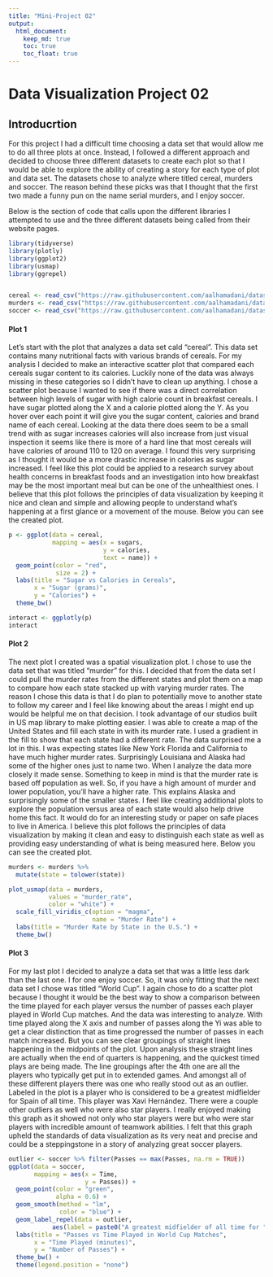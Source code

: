 ---
title: "Mini-Project 02"
output: 
  html_document:
    keep_md: true
    toc: true
    toc_float: true
---

# Data Visualization Project 02

## **Introducrtion**

  For this project I had a difficult time choosing a data set that would allow me to do all three plots at once. Instead, I followed a different approach and decided to choose three different datasets to create each plot so that I would be able to explore the ability of creating a story for each type of plot and data set. The datasets chose to analyze where titled cereal, murders and soccer. The reason behind these picks was that I thought that the first two made a funny pun on the name serial murders, and I enjoy soccer. 

  Below is the section of code that calls upon the different libraries I attempted to use and the three different datasets being called from their website pages.

```{r, warning=FALSE, message=FALSE}
library(tidyverse)
library(plotly)
library(ggplot2)
library(usmap)
library(ggrepel)


cereal <- read_csv("https://raw.githubusercontent.com/aalhamadani/datasets/main/Cereals.csv")
murders <- read_csv("https://raw.githubusercontent.com/aalhamadani/datasets/main/murders_raw.csv")
soccer <- read_csv("https://raw.githubusercontent.com/aalhamadani/datasets/main/worldcup.csv")
```

#### **Plot 1**
  
  Let's start with the plot that analyzes a data set cald "cereal".  This data set contains many nutritional facts with various brands of cereals.  For my analysis I decided to make an interactive scatter plot that compared each cereals sugar content to its calories. Luckily none of the data was always missing in these categories so I didn't have to clean up anything. I chose a scatter plot because I wanted to see if there was a direct correlation between high levels of sugar with high calorie count in breakfast cereals. I have sugar plotted along the X and a calorie plotted along the Y. As you hover over each point it will give you the sugar content, calories and brand name of each cereal. Looking at the data there does seem to be a small trend with as sugar increases calories will also increase from just visual inspection it seems like there is more of a hard line that most cereals will have calories of around 110 to 120 on average. I found this very surprising as I thought it would be a more drastic increase in calories as sugar increased. I feel like this plot could be applied to a research survey about health concerns in breakfast foods and an investigation into how breakfast may be the most important meal but can be one of the unhealthiest ones.  I believe that this plot follows the principles of data visualization by keeping it nice and clean and simple and allowing people to understand what's happening at a first glance or a movement of the mouse. Below you can see the created plot.

```{r}
p <- ggplot(data = cereal, 
            mapping = aes(x = sugars,
                          y = calories,
                          text = name)) +
  geom_point(color = "red",
             size = 2) +
  labs(title = "Sugar vs Calories in Cereals",
       x = "Sugar (grams)",
       y = "Calories") +
  theme_bw()

interact <- ggplotly(p)
interact
```

#### **Plot 2**
  
  The next plot I created was a spatial visualization plot. I chose to use the data set that was titled “murder” for this. I decided that from the data set I could pull the murder rates from the different states and plot them on a map to compare how each state stacked up with varying murder rates. The reason I chose this data is that I do plan to potentially move to another state to follow my career and I feel like knowing about the areas I might end up would be helpful me on that decision. I took advantage of our studios built in US map library to make plotting easier. I was able to create a map of the United States and fill each state in with its murder rate. I used a gradient in the fill to show that each state had a different rate. The data surprised me a lot in this. I was expecting states like New York Florida and California to have much higher murder rates. Surprisingly Louisiana and Alaska had some of the higher ones just to name two. When I analyze the data more closely it made sense. Something to keep in mind is that the murder rate is based off population as well. So, if you have a high amount of murder and lower population, you'll have a higher rate. This explains Alaska and surprisingly some of the smaller states. I feel like creating additional plots to explore the population versus area of each state would also help drive home this fact. It would do for an interesting study or paper on safe places to live in America. I believe this plot follows the principles of data visualization by making it clean and easy to distinguish each state as well as providing easy understanding of what is being measured here. Below you can see the created plot.

```{r}
murders <- murders %>%
  mutate(state = tolower(state))

plot_usmap(data = murders, 
           values = "murder_rate", 
           color = "white") +
  scale_fill_viridis_c(option = "magma", 
                       name = "Murder Rate") +
  labs(title = "Murder Rate by State in the U.S.") +
  theme_bw()
```

#### **Plot 3**

  For my last plot I decided to analyze a data set that was a little less dark than the last one. I for one enjoy soccer. So, it was only fitting that the next data set I chose was titled "World Cup". I again chose to do a scatter plot because I thought it would be the best way to show a comparison between the time played for each player versus the number of passes each player played in World Cup matches. And the data was interesting to analyze. With time played along the X axis and number of passes along the Yi was able to get a clear distinction that as time progressed the number of passes in each match increased. But you can see clear groupings of straight lines happening in the midpoints of the plot. Upon analysis these straight lines are actually when the end of quarters is happening, and the quickest timed plays are being made. The line groupings after the 4th one are all the players who typically get put in to extended games. And amongst all of these different players there was one who really stood out as an outlier. Labeled in the plot is a player who is considered to be a greatest midfielder for Spain of all time. This player was Xavi Hernández. There were a couple other outliers as well who were also star players. I really enjoyed making this graph as it showed not only who star players were but who were star players with incredible amount of teamwork abilities. I felt that this graph upheld the standards of data visualization as its very neat and precise and could be a steppingstone in a story of analyzing great soccer players. 

```{r}
outlier <- soccer %>% filter(Passes == max(Passes, na.rm = TRUE))
ggplot(data = soccer, 
       mapping = aes(x = Time, 
                     y = Passes)) +
  geom_point(color = "green", 
             alpha = 0.6) +
  geom_smooth(method = "lm", 
              color = "blue") +
  geom_label_repel(data = outlier,
            aes(label = paste0("A greatest midfielder of all time for ",Team))) +
  labs(title = "Passes vs Time Played in World Cup Matches",
       x = "Time Played (minutes)",
       y = "Number of Passes") +
  theme_bw() +
  theme(legend.position = "none")
```